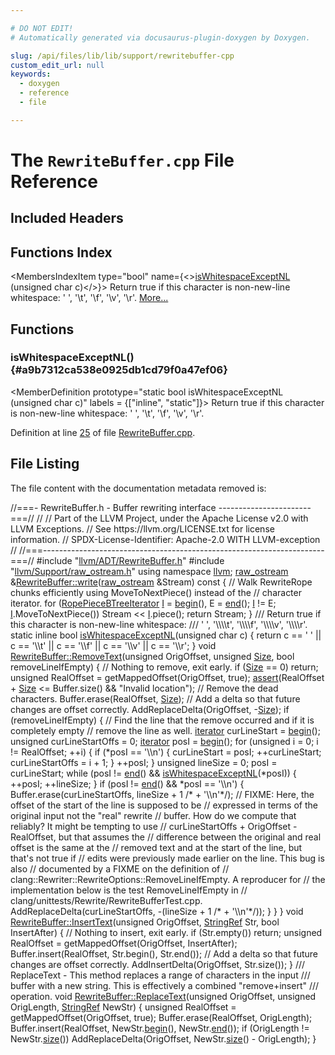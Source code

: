 ```yaml
---

# DO NOT EDIT!
# Automatically generated via docusaurus-plugin-doxygen by Doxygen.

slug: /api/files/lib/lib/support/rewritebuffer-cpp
custom_edit_url: null
keywords:
  - doxygen
  - reference
  - file

---
```





# The `RewriteBuffer.cpp` File Reference

<DoxygenPage pluginConfig={pluginConfig}>



## Included Headers

<IncludesList>
<IncludesListItem
  filePath="llvm/ADT/RewriteBuffer.h"
  permalink="/docs/api/files/include/include/llvm/include/llvm/adt/rewritebuffer-h"
  isLocal="true" />
<IncludesListItem
  filePath="llvm/Support/raw_ostream.h"
  permalink="/docs/api/files/include/include/llvm/include/llvm/support/raw-ostream-h"
  isLocal="true" />
</IncludesList>

## Functions Index

<MembersIndex>

<MembersIndexItem
  type="bool"
  name={<><a href="#a9b7312ca538e0925db1cd79f0a47ef06">isWhitespaceExceptNL</a> (unsigned char c)</>}>
Return true if this character is non-new-line whitespace: &#39; &#39;, &#39;\\t&#39;, &#39;\\f&#39;, &#39;\\v&#39;, &#39;\\r&#39;. <a href="#a9b7312ca538e0925db1cd79f0a47ef06">More...</a>
</MembersIndexItem>

</MembersIndex>


<SectionDefinition>

## Functions

### isWhitespaceExceptNL() {#a9b7312ca538e0925db1cd79f0a47ef06}

<MemberDefinition
  prototype="static bool isWhitespaceExceptNL (unsigned char c)"
  labels = {["inline", "static"]}>
Return true if this character is non-new-line whitespace: &#39; &#39;, &#39;\\t&#39;, &#39;\\f&#39;, &#39;\\v&#39;, &#39;\\r&#39;.

Definition at line <a href="#l00025">25</a> of file <a href="/docs/api/files/lib/lib/support/rewritebuffer-cpp">RewriteBuffer.cpp</a>.
</MemberDefinition>

</SectionDefinition>

## File Listing

The file content with the documentation metadata removed is:

<ProgramListing>

<Link id="l00001" /><CodeLine lineNumber="1"><Highlight kind="comment">//===- RewriteBuffer.h - Buffer rewriting interface -----------------------===//</Highlight><Highlight kind="normal"></Highlight></CodeLine>
<Link id="l00002" /><CodeLine lineNumber="2"><Highlight kind="normal"></Highlight><Highlight kind="comment">//</Highlight><Highlight kind="normal"></Highlight></CodeLine>
<Link id="l00003" /><CodeLine lineNumber="3"><Highlight kind="normal"></Highlight><Highlight kind="comment">// Part of the LLVM Project, under the Apache License v2.0 with LLVM Exceptions.</Highlight><Highlight kind="normal"></Highlight></CodeLine>
<Link id="l00004" /><CodeLine lineNumber="4"><Highlight kind="normal"></Highlight><Highlight kind="comment">// See https://llvm.org/LICENSE.txt for license information.</Highlight><Highlight kind="normal"></Highlight></CodeLine>
<Link id="l00005" /><CodeLine lineNumber="5"><Highlight kind="normal"></Highlight><Highlight kind="comment">// SPDX-License-Identifier: Apache-2.0 WITH LLVM-exception</Highlight><Highlight kind="normal"></Highlight></CodeLine>
<Link id="l00006" /><CodeLine lineNumber="6"><Highlight kind="normal"></Highlight><Highlight kind="comment">//</Highlight><Highlight kind="normal"></Highlight></CodeLine>
<Link id="l00007" /><CodeLine lineNumber="7"><Highlight kind="normal"></Highlight><Highlight kind="comment">//===----------------------------------------------------------------------===//</Highlight><Highlight kind="normal"></Highlight></CodeLine>
<Link id="l00008" /><CodeLine lineNumber="8"><Highlight kind="normal"></Highlight></CodeLine>
<Link id="l00009" /><CodeLine lineNumber="9"><Highlight kind="normal"></Highlight><Highlight kind="preprocessor">#include &quot;<a href="/docs/api/files/include/include/llvm/include/llvm/adt/rewritebuffer-h">llvm/ADT/RewriteBuffer.h</a>&quot;</Highlight><Highlight kind="normal"></Highlight></CodeLine>
<Link id="l00010" /><CodeLine lineNumber="10"><Highlight kind="normal"></Highlight><Highlight kind="preprocessor">#include &quot;<a href="/docs/api/files/include/include/llvm/include/llvm/support/raw-ostream-h">llvm/Support/raw&#95;ostream.h</a>&quot;</Highlight><Highlight kind="normal"></Highlight></CodeLine>
<Link id="l00011" /><CodeLine lineNumber="11"><Highlight kind="normal"></Highlight></CodeLine>
<Link id="l00012" /><CodeLine lineNumber="12"><Highlight kind="normal"></Highlight><Highlight kind="keyword">using namespace </Highlight><Highlight kind="normal"><a href="/docs/api/namespaces/llvm">llvm</a>;</Highlight></CodeLine>
<Link id="l00013" /><CodeLine lineNumber="13"><Highlight kind="normal"></Highlight></CodeLine>
<Link id="l00014" /><CodeLine lineNumber="14" lineLink="/docs/api/classes/llvm/rewritebuffer/#a0b72d3db59db1731c63217c291929ced"><Highlight kind="normal"><a href="/docs/api/classes/llvm/raw-ostream">raw&#95;ostream</a> &amp;<a href="/docs/api/classes/llvm/rewritebuffer/#a0b72d3db59db1731c63217c291929ced">RewriteBuffer::write</a>(<a href="/docs/api/classes/llvm/raw-ostream">raw&#95;ostream</a> &amp;Stream)</Highlight><Highlight kind="keyword"> const </Highlight><Highlight kind="normal">&#123;</Highlight></CodeLine>
<Link id="l00015" /><CodeLine lineNumber="15"><Highlight kind="normal">  </Highlight><Highlight kind="comment">// Walk RewriteRope chunks efficiently using MoveToNextPiece() instead of the</Highlight><Highlight kind="normal"></Highlight></CodeLine>
<Link id="l00016" /><CodeLine lineNumber="16"><Highlight kind="normal">  </Highlight><Highlight kind="comment">// character iterator.</Highlight><Highlight kind="normal"></Highlight></CodeLine>
<Link id="l00017" /><CodeLine lineNumber="17"><Highlight kind="normal">  </Highlight><Highlight kind="keywordflow">for</Highlight><Highlight kind="normal"> (<a href="/docs/api/classes/llvm/ropepiecebtreeiterator">RopePieceBTreeIterator</a> <a href="/docs/api/files/lib/lib/support/md5-cpp/#ac0eafdc9ee161b71e7af98af736952fd">I</a> = <a href="/docs/api/classes/llvm/rewritebuffer/#a856895feec13424f426516cba22ec8df">begin</a>(), E = <a href="/docs/api/classes/llvm/rewritebuffer/#a0f93f5b96aae17e8e801734dd13f3ea6">end</a>(); <a href="/docs/api/files/lib/lib/support/md5-cpp/#ac0eafdc9ee161b71e7af98af736952fd">I</a> != E;</Highlight></CodeLine>
<Link id="l00018" /><CodeLine lineNumber="18"><Highlight kind="normal">       <a href="/docs/api/files/lib/lib/support/md5-cpp/#ac0eafdc9ee161b71e7af98af736952fd">I</a>.MoveToNextPiece())</Highlight></CodeLine>
<Link id="l00019" /><CodeLine lineNumber="19"><Highlight kind="normal">    Stream &lt;&lt; <a href="/docs/api/files/lib/lib/support/md5-cpp/#ac0eafdc9ee161b71e7af98af736952fd">I</a>.piece();</Highlight></CodeLine>
<Link id="l00020" /><CodeLine lineNumber="20"><Highlight kind="normal">  </Highlight><Highlight kind="keywordflow">return</Highlight><Highlight kind="normal"> Stream;</Highlight></CodeLine>
<Link id="l00021" /><CodeLine lineNumber="21"><Highlight kind="normal">&#125;</Highlight></CodeLine>
<Link id="l00022" /><CodeLine lineNumber="22"><Highlight kind="normal"></Highlight><Highlight kind="comment"></Highlight></CodeLine>
<Link id="l00023" /><CodeLine lineNumber="23"><Highlight kind="comment">/// Return true if this character is non-new-line whitespace:</Highlight></CodeLine>
<Link id="l00024" /><CodeLine lineNumber="24"><Highlight kind="comment">/// &#39; &#39;, &#39;\\\\t&#39;, &#39;\\\\f&#39;, &#39;\\\\v&#39;, &#39;\\\\r&#39;.</Highlight><Highlight kind="normal"></Highlight></CodeLine>
<Link id="l00025" /><CodeLine lineNumber="25" lineLink="#a9b7312ca538e0925db1cd79f0a47ef06"><Highlight kind="normal"></Highlight><Highlight kind="keyword">static</Highlight><Highlight kind="normal"> </Highlight><Highlight kind="keyword">inline</Highlight><Highlight kind="normal"> </Highlight><Highlight kind="keywordtype">bool</Highlight><Highlight kind="normal"> <a href="#a9b7312ca538e0925db1cd79f0a47ef06">isWhitespaceExceptNL</a>(</Highlight><Highlight kind="keywordtype">unsigned</Highlight><Highlight kind="normal"> </Highlight><Highlight kind="keywordtype">char</Highlight><Highlight kind="normal"> c) &#123;</Highlight></CodeLine>
<Link id="l00026" /><CodeLine lineNumber="26"><Highlight kind="normal">  </Highlight><Highlight kind="keywordflow">return</Highlight><Highlight kind="normal"> c == </Highlight><Highlight kind="charliteral">&#39; &#39;</Highlight><Highlight kind="normal"> || c == </Highlight><Highlight kind="charliteral">&#39;\\t&#39;</Highlight><Highlight kind="normal"> || c == </Highlight><Highlight kind="charliteral">&#39;\\f&#39;</Highlight><Highlight kind="normal"> || c == </Highlight><Highlight kind="charliteral">&#39;\\v&#39;</Highlight><Highlight kind="normal"> || c == </Highlight><Highlight kind="charliteral">&#39;\\r&#39;</Highlight><Highlight kind="normal">;</Highlight></CodeLine>
<Link id="l00027" /><CodeLine lineNumber="27"><Highlight kind="normal">&#125;</Highlight></CodeLine>
<Link id="l00028" /><CodeLine lineNumber="28"><Highlight kind="normal"></Highlight></CodeLine>
<Link id="l00029" /><CodeLine lineNumber="29" lineLink="/docs/api/classes/llvm/rewritebuffer/#a08eea0e9e695bc7d1e025b211aebeae9"><Highlight kind="normal"></Highlight><Highlight kind="keywordtype">void</Highlight><Highlight kind="normal"> <a href="/docs/api/classes/llvm/rewritebuffer/#a08eea0e9e695bc7d1e025b211aebeae9">RewriteBuffer::RemoveText</a>(</Highlight><Highlight kind="keywordtype">unsigned</Highlight><Highlight kind="normal"> OrigOffset, </Highlight><Highlight kind="keywordtype">unsigned</Highlight><Highlight kind="normal"> <a href="/docs/api/files/lib/lib/analysis/inlineorder-cpp/#a7ee6f0cb51c3b9056199e9a0001fe8c3a6f6cb72d544962fa333e2e34ce64f719">Size</a>,</Highlight></CodeLine>
<Link id="l00030" /><CodeLine lineNumber="30"><Highlight kind="normal">                               </Highlight><Highlight kind="keywordtype">bool</Highlight><Highlight kind="normal"> removeLineIfEmpty) &#123;</Highlight></CodeLine>
<Link id="l00031" /><CodeLine lineNumber="31"><Highlight kind="normal">  </Highlight><Highlight kind="comment">// Nothing to remove, exit early.</Highlight><Highlight kind="normal"></Highlight></CodeLine>
<Link id="l00032" /><CodeLine lineNumber="32"><Highlight kind="normal">  </Highlight><Highlight kind="keywordflow">if</Highlight><Highlight kind="normal"> (<a href="/docs/api/files/lib/lib/analysis/inlineorder-cpp/#a7ee6f0cb51c3b9056199e9a0001fe8c3a6f6cb72d544962fa333e2e34ce64f719">Size</a> == 0)</Highlight></CodeLine>
<Link id="l00033" /><CodeLine lineNumber="33"><Highlight kind="normal">    </Highlight><Highlight kind="keywordflow">return</Highlight><Highlight kind="normal">;</Highlight></CodeLine>
<Link id="l00034" /><CodeLine lineNumber="34"><Highlight kind="normal"></Highlight></CodeLine>
<Link id="l00035" /><CodeLine lineNumber="35"><Highlight kind="normal">  </Highlight><Highlight kind="keywordtype">unsigned</Highlight><Highlight kind="normal"> RealOffset = getMappedOffset(OrigOffset, </Highlight><Highlight kind="keyword">true</Highlight><Highlight kind="normal">);</Highlight></CodeLine>
<Link id="l00036" /><CodeLine lineNumber="36"><Highlight kind="normal">  <a href="/docs/api/files/lib/lib/target/lib/target/amdgpu/silowercontrolflow-cpp/#a4868c5d81c5ccc98c47aeab6244346a0">assert</a>(RealOffset + <a href="/docs/api/files/lib/lib/analysis/inlineorder-cpp/#a7ee6f0cb51c3b9056199e9a0001fe8c3a6f6cb72d544962fa333e2e34ce64f719">Size</a> &lt;= Buffer.size() &amp;&amp; </Highlight><Highlight kind="stringliteral">&quot;Invalid location&quot;</Highlight><Highlight kind="normal">);</Highlight></CodeLine>
<Link id="l00037" /><CodeLine lineNumber="37"><Highlight kind="normal"></Highlight></CodeLine>
<Link id="l00038" /><CodeLine lineNumber="38"><Highlight kind="normal">  </Highlight><Highlight kind="comment">// Remove the dead characters.</Highlight><Highlight kind="normal"></Highlight></CodeLine>
<Link id="l00039" /><CodeLine lineNumber="39"><Highlight kind="normal">  Buffer.erase(RealOffset, <a href="/docs/api/files/lib/lib/analysis/inlineorder-cpp/#a7ee6f0cb51c3b9056199e9a0001fe8c3a6f6cb72d544962fa333e2e34ce64f719">Size</a>);</Highlight></CodeLine>
<Link id="l00040" /><CodeLine lineNumber="40"><Highlight kind="normal"></Highlight></CodeLine>
<Link id="l00041" /><CodeLine lineNumber="41"><Highlight kind="normal">  </Highlight><Highlight kind="comment">// Add a delta so that future changes are offset correctly.</Highlight><Highlight kind="normal"></Highlight></CodeLine>
<Link id="l00042" /><CodeLine lineNumber="42"><Highlight kind="normal">  AddReplaceDelta(OrigOffset, -<a href="/docs/api/files/lib/lib/analysis/inlineorder-cpp/#a7ee6f0cb51c3b9056199e9a0001fe8c3a6f6cb72d544962fa333e2e34ce64f719">Size</a>);</Highlight></CodeLine>
<Link id="l00043" /><CodeLine lineNumber="43"><Highlight kind="normal"></Highlight></CodeLine>
<Link id="l00044" /><CodeLine lineNumber="44"><Highlight kind="normal">  </Highlight><Highlight kind="keywordflow">if</Highlight><Highlight kind="normal"> (removeLineIfEmpty) &#123;</Highlight></CodeLine>
<Link id="l00045" /><CodeLine lineNumber="45"><Highlight kind="normal">    </Highlight><Highlight kind="comment">// Find the line that the remove occurred and if it is completely empty</Highlight><Highlight kind="normal"></Highlight></CodeLine>
<Link id="l00046" /><CodeLine lineNumber="46"><Highlight kind="normal">    </Highlight><Highlight kind="comment">// remove the line as well.</Highlight><Highlight kind="normal"></Highlight></CodeLine>
<Link id="l00047" /><CodeLine lineNumber="47"><Highlight kind="normal"></Highlight></CodeLine>
<Link id="l00048" /><CodeLine lineNumber="48"><Highlight kind="normal">    <a href="/docs/api/classes/llvm/rewritebuffer/#ab672c063a54889c173d84d3ef5e40942">iterator</a> curLineStart = <a href="/docs/api/classes/llvm/rewritebuffer/#a856895feec13424f426516cba22ec8df">begin</a>();</Highlight></CodeLine>
<Link id="l00049" /><CodeLine lineNumber="49"><Highlight kind="normal">    </Highlight><Highlight kind="keywordtype">unsigned</Highlight><Highlight kind="normal"> curLineStartOffs = 0;</Highlight></CodeLine>
<Link id="l00050" /><CodeLine lineNumber="50"><Highlight kind="normal">    <a href="/docs/api/classes/llvm/rewritebuffer/#ab672c063a54889c173d84d3ef5e40942">iterator</a> posI = <a href="/docs/api/classes/llvm/rewritebuffer/#a856895feec13424f426516cba22ec8df">begin</a>();</Highlight></CodeLine>
<Link id="l00051" /><CodeLine lineNumber="51"><Highlight kind="normal">    </Highlight><Highlight kind="keywordflow">for</Highlight><Highlight kind="normal"> (</Highlight><Highlight kind="keywordtype">unsigned</Highlight><Highlight kind="normal"> i = 0; i != RealOffset; ++i) &#123;</Highlight></CodeLine>
<Link id="l00052" /><CodeLine lineNumber="52"><Highlight kind="normal">      </Highlight><Highlight kind="keywordflow">if</Highlight><Highlight kind="normal"> (&#42;posI == </Highlight><Highlight kind="charliteral">&#39;\\n&#39;</Highlight><Highlight kind="normal">) &#123;</Highlight></CodeLine>
<Link id="l00053" /><CodeLine lineNumber="53"><Highlight kind="normal">        curLineStart = posI;</Highlight></CodeLine>
<Link id="l00054" /><CodeLine lineNumber="54"><Highlight kind="normal">        ++curLineStart;</Highlight></CodeLine>
<Link id="l00055" /><CodeLine lineNumber="55"><Highlight kind="normal">        curLineStartOffs = i + 1;</Highlight></CodeLine>
<Link id="l00056" /><CodeLine lineNumber="56"><Highlight kind="normal">      &#125;</Highlight></CodeLine>
<Link id="l00057" /><CodeLine lineNumber="57"><Highlight kind="normal">      ++posI;</Highlight></CodeLine>
<Link id="l00058" /><CodeLine lineNumber="58"><Highlight kind="normal">    &#125;</Highlight></CodeLine>
<Link id="l00059" /><CodeLine lineNumber="59"><Highlight kind="normal"></Highlight></CodeLine>
<Link id="l00060" /><CodeLine lineNumber="60"><Highlight kind="normal">    </Highlight><Highlight kind="keywordtype">unsigned</Highlight><Highlight kind="normal"> lineSize = 0;</Highlight></CodeLine>
<Link id="l00061" /><CodeLine lineNumber="61"><Highlight kind="normal">    posI = curLineStart;</Highlight></CodeLine>
<Link id="l00062" /><CodeLine lineNumber="62"><Highlight kind="normal">    </Highlight><Highlight kind="keywordflow">while</Highlight><Highlight kind="normal"> (posI != <a href="/docs/api/classes/llvm/rewritebuffer/#a0f93f5b96aae17e8e801734dd13f3ea6">end</a>() &amp;&amp; <a href="#a9b7312ca538e0925db1cd79f0a47ef06">isWhitespaceExceptNL</a>(&#42;posI)) &#123;</Highlight></CodeLine>
<Link id="l00063" /><CodeLine lineNumber="63"><Highlight kind="normal">      ++posI;</Highlight></CodeLine>
<Link id="l00064" /><CodeLine lineNumber="64"><Highlight kind="normal">      ++lineSize;</Highlight></CodeLine>
<Link id="l00065" /><CodeLine lineNumber="65"><Highlight kind="normal">    &#125;</Highlight></CodeLine>
<Link id="l00066" /><CodeLine lineNumber="66"><Highlight kind="normal">    </Highlight><Highlight kind="keywordflow">if</Highlight><Highlight kind="normal"> (posI != <a href="/docs/api/classes/llvm/rewritebuffer/#a0f93f5b96aae17e8e801734dd13f3ea6">end</a>() &amp;&amp; &#42;posI == </Highlight><Highlight kind="charliteral">&#39;\\n&#39;</Highlight><Highlight kind="normal">) &#123;</Highlight></CodeLine>
<Link id="l00067" /><CodeLine lineNumber="67"><Highlight kind="normal">      Buffer.erase(curLineStartOffs, lineSize + 1 </Highlight><Highlight kind="comment">/&#42; + &#39;\\n&#39;&#42;/</Highlight><Highlight kind="normal">);</Highlight></CodeLine>
<Link id="l00068" /><CodeLine lineNumber="68"><Highlight kind="normal">      </Highlight><Highlight kind="comment">// FIXME: Here, the offset of the start of the line is supposed to be</Highlight><Highlight kind="normal"></Highlight></CodeLine>
<Link id="l00069" /><CodeLine lineNumber="69"><Highlight kind="normal">      </Highlight><Highlight kind="comment">// expressed in terms of the original input not the &quot;real&quot; rewrite</Highlight><Highlight kind="normal"></Highlight></CodeLine>
<Link id="l00070" /><CodeLine lineNumber="70"><Highlight kind="normal">      </Highlight><Highlight kind="comment">// buffer.  How do we compute that reliably?  It might be tempting to use</Highlight><Highlight kind="normal"></Highlight></CodeLine>
<Link id="l00071" /><CodeLine lineNumber="71"><Highlight kind="normal">      </Highlight><Highlight kind="comment">// curLineStartOffs + OrigOffset - RealOffset, but that assumes the</Highlight><Highlight kind="normal"></Highlight></CodeLine>
<Link id="l00072" /><CodeLine lineNumber="72"><Highlight kind="normal">      </Highlight><Highlight kind="comment">// difference between the original and real offset is the same at the</Highlight><Highlight kind="normal"></Highlight></CodeLine>
<Link id="l00073" /><CodeLine lineNumber="73"><Highlight kind="normal">      </Highlight><Highlight kind="comment">// removed text and at the start of the line, but that&#39;s not true if</Highlight><Highlight kind="normal"></Highlight></CodeLine>
<Link id="l00074" /><CodeLine lineNumber="74"><Highlight kind="normal">      </Highlight><Highlight kind="comment">// edits were previously made earlier on the line.  This bug is also</Highlight><Highlight kind="normal"></Highlight></CodeLine>
<Link id="l00075" /><CodeLine lineNumber="75"><Highlight kind="normal">      </Highlight><Highlight kind="comment">// documented by a FIXME on the definition of</Highlight><Highlight kind="normal"></Highlight></CodeLine>
<Link id="l00076" /><CodeLine lineNumber="76"><Highlight kind="normal">      </Highlight><Highlight kind="comment">// clang::Rewriter::RewriteOptions::RemoveLineIfEmpty.  A reproducer for</Highlight><Highlight kind="normal"></Highlight></CodeLine>
<Link id="l00077" /><CodeLine lineNumber="77"><Highlight kind="normal">      </Highlight><Highlight kind="comment">// the implementation below is the test RemoveLineIfEmpty in</Highlight><Highlight kind="normal"></Highlight></CodeLine>
<Link id="l00078" /><CodeLine lineNumber="78"><Highlight kind="normal">      </Highlight><Highlight kind="comment">// clang/unittests/Rewrite/RewriteBufferTest.cpp.</Highlight><Highlight kind="normal"></Highlight></CodeLine>
<Link id="l00079" /><CodeLine lineNumber="79"><Highlight kind="normal">      AddReplaceDelta(curLineStartOffs, -(lineSize + 1 </Highlight><Highlight kind="comment">/&#42; + &#39;\\n&#39;&#42;/</Highlight><Highlight kind="normal">));</Highlight></CodeLine>
<Link id="l00080" /><CodeLine lineNumber="80"><Highlight kind="normal">    &#125;</Highlight></CodeLine>
<Link id="l00081" /><CodeLine lineNumber="81"><Highlight kind="normal">  &#125;</Highlight></CodeLine>
<Link id="l00082" /><CodeLine lineNumber="82"><Highlight kind="normal">&#125;</Highlight></CodeLine>
<Link id="l00083" /><CodeLine lineNumber="83"><Highlight kind="normal"></Highlight></CodeLine>
<Link id="l00084" /><CodeLine lineNumber="84" lineLink="/docs/api/classes/llvm/rewritebuffer/#a3b5f8de8f5f0ee46177d2cf2281ea475"><Highlight kind="normal"></Highlight><Highlight kind="keywordtype">void</Highlight><Highlight kind="normal"> <a href="/docs/api/classes/llvm/rewritebuffer/#a3b5f8de8f5f0ee46177d2cf2281ea475">RewriteBuffer::InsertText</a>(</Highlight><Highlight kind="keywordtype">unsigned</Highlight><Highlight kind="normal"> OrigOffset, <a href="/docs/api/classes/llvm/stringref">StringRef</a> Str,</Highlight></CodeLine>
<Link id="l00085" /><CodeLine lineNumber="85"><Highlight kind="normal">                               </Highlight><Highlight kind="keywordtype">bool</Highlight><Highlight kind="normal"> InsertAfter) &#123;</Highlight></CodeLine>
<Link id="l00086" /><CodeLine lineNumber="86"><Highlight kind="normal">  </Highlight><Highlight kind="comment">// Nothing to insert, exit early.</Highlight><Highlight kind="normal"></Highlight></CodeLine>
<Link id="l00087" /><CodeLine lineNumber="87"><Highlight kind="normal">  </Highlight><Highlight kind="keywordflow">if</Highlight><Highlight kind="normal"> (Str.empty())</Highlight></CodeLine>
<Link id="l00088" /><CodeLine lineNumber="88"><Highlight kind="normal">    </Highlight><Highlight kind="keywordflow">return</Highlight><Highlight kind="normal">;</Highlight></CodeLine>
<Link id="l00089" /><CodeLine lineNumber="89"><Highlight kind="normal"></Highlight></CodeLine>
<Link id="l00090" /><CodeLine lineNumber="90"><Highlight kind="normal">  </Highlight><Highlight kind="keywordtype">unsigned</Highlight><Highlight kind="normal"> RealOffset = getMappedOffset(OrigOffset, InsertAfter);</Highlight></CodeLine>
<Link id="l00091" /><CodeLine lineNumber="91"><Highlight kind="normal">  Buffer.insert(RealOffset, Str.begin(), Str.end());</Highlight></CodeLine>
<Link id="l00092" /><CodeLine lineNumber="92"><Highlight kind="normal"></Highlight></CodeLine>
<Link id="l00093" /><CodeLine lineNumber="93"><Highlight kind="normal">  </Highlight><Highlight kind="comment">// Add a delta so that future changes are offset correctly.</Highlight><Highlight kind="normal"></Highlight></CodeLine>
<Link id="l00094" /><CodeLine lineNumber="94"><Highlight kind="normal">  AddInsertDelta(OrigOffset, Str.size());</Highlight></CodeLine>
<Link id="l00095" /><CodeLine lineNumber="95"><Highlight kind="normal">&#125;</Highlight></CodeLine>
<Link id="l00096" /><CodeLine lineNumber="96"><Highlight kind="normal"></Highlight><Highlight kind="comment"></Highlight></CodeLine>
<Link id="l00097" /><CodeLine lineNumber="97"><Highlight kind="comment">/// ReplaceText - This method replaces a range of characters in the input</Highlight></CodeLine>
<Link id="l00098" /><CodeLine lineNumber="98"><Highlight kind="comment">/// buffer with a new string.  This is effectively a combined &quot;remove+insert&quot;</Highlight></CodeLine>
<Link id="l00099" /><CodeLine lineNumber="99"><Highlight kind="comment">/// operation.</Highlight><Highlight kind="normal"></Highlight></CodeLine>
<Link id="l00100" /><CodeLine lineNumber="100" lineLink="/docs/api/classes/llvm/rewritebuffer/#af4da15ad7c70b2c9ac934adf213819f7"><Highlight kind="normal"></Highlight><Highlight kind="keywordtype">void</Highlight><Highlight kind="normal"> <a href="/docs/api/classes/llvm/rewritebuffer/#af4da15ad7c70b2c9ac934adf213819f7">RewriteBuffer::ReplaceText</a>(</Highlight><Highlight kind="keywordtype">unsigned</Highlight><Highlight kind="normal"> OrigOffset, </Highlight><Highlight kind="keywordtype">unsigned</Highlight><Highlight kind="normal"> OrigLength,</Highlight></CodeLine>
<Link id="l00101" /><CodeLine lineNumber="101"><Highlight kind="normal">                                <a href="/docs/api/classes/llvm/stringref">StringRef</a> NewStr) &#123;</Highlight></CodeLine>
<Link id="l00102" /><CodeLine lineNumber="102"><Highlight kind="normal">  </Highlight><Highlight kind="keywordtype">unsigned</Highlight><Highlight kind="normal"> RealOffset = getMappedOffset(OrigOffset, </Highlight><Highlight kind="keyword">true</Highlight><Highlight kind="normal">);</Highlight></CodeLine>
<Link id="l00103" /><CodeLine lineNumber="103"><Highlight kind="normal">  Buffer.erase(RealOffset, OrigLength);</Highlight></CodeLine>
<Link id="l00104" /><CodeLine lineNumber="104"><Highlight kind="normal">  Buffer.insert(RealOffset, NewStr.<a href="/docs/api/classes/llvm/stringref/#a46f643f1eb1939362c7dd79361bcbd0e">begin</a>(), NewStr.<a href="/docs/api/classes/llvm/stringref/#a996c7ca3dd6843ba5d55a7c217770270">end</a>());</Highlight></CodeLine>
<Link id="l00105" /><CodeLine lineNumber="105"><Highlight kind="normal">  </Highlight><Highlight kind="keywordflow">if</Highlight><Highlight kind="normal"> (OrigLength != NewStr.<a href="/docs/api/classes/llvm/stringref/#a5db9240c74644c67759dd0f901fc3c7d">size</a>())</Highlight></CodeLine>
<Link id="l00106" /><CodeLine lineNumber="106"><Highlight kind="normal">    AddReplaceDelta(OrigOffset, NewStr.<a href="/docs/api/classes/llvm/stringref/#a5db9240c74644c67759dd0f901fc3c7d">size</a>() - OrigLength);</Highlight></CodeLine>
<Link id="l00107" /><CodeLine lineNumber="107"><Highlight kind="normal">&#125;</Highlight></CodeLine>

</ProgramListing>


</DoxygenPage>
